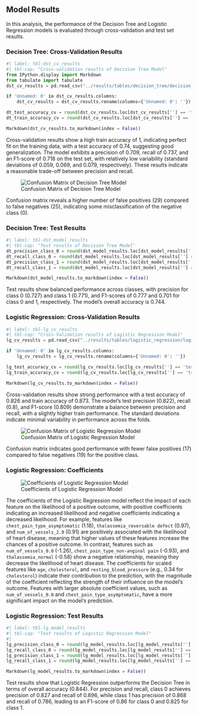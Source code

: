 ## Model Results

In this analysis, the performance of the Decision Tree and Logistic Regression models is 
evaluated through cross-validation and test set results.

### Decision Tree: Cross-Validation Results

```python
#| label: tbl-dst_cv_results
#| tbl-cap: "Cross-validation results of Decision Tree Model"
from IPython.display import Markdown
from tabulate import tabulate
dst_cv_results = pd.read_csv("../results/tables/decision_tree/decision_tree_cv_results.csv")

if 'Unnamed: 0' in dst_cv_results.columns:
    dst_cv_results = dst_cv_results.rename(columns={'Unnamed: 0': ''})

dt_test_accuracy_cv = round(dst_cv_results.loc[dst_cv_results[''] == 'test_accuracy', 'mean'].values[0] * 100, 2)
dt_train_accuracy_cv = round(dst_cv_results.loc[dst_cv_results[''] == 'train_accuracy', 'mean'].values[0] * 100, 2)

Markdown(dst_cv_results.to_markdown(index = False))
```

Cross-validation results show a high train accuracy of 1, indicating perfect fit on the training data, with a test accuracy of 0.74, 
suggesting good generalization. The model exhibits a precision of 0.709, recall of 0.737, and an F1-score of 0.718 on the test set, 
with relatively low variability (standard deviations of 0.059, 0.069, and 0.079, respectively). 
These results indicate a reasonable trade-off between precision and recall.

![Confusion Matrix of Decision Tree Model](../results/tables/decision_tree/decision_tree_confusion_matrix.png){#fig-conf-m-dt}

Confusion matrix reveals a higher number of false positives (29) compared to false negatives (25), 
indicating some misclassification of the negative class (0).

### Decision Tree: Test Results

```python
#| label: tbl-dst_model_results
#| tbl-cap: "Test results of Decision Tree Model"
dt_precision_class_0 = round(dst_model_results.loc[dst_model_results[''] == '0', 'precision'].values[0] * 100, 2)
dt_recall_class_0 = round(dst_model_results.loc[dst_model_results[''] == '0', 'recall'].values[0] * 100, 2)
dt_precision_class_1 = round(dst_model_results.loc[dst_model_results[''] == '1', 'precision'].values[0] * 100, 2)
dt_recall_class_1 = round(dst_model_results.loc[dst_model_results[''] == '1', 'recall'].values[0] * 100, 2)

Markdown(dst_model_results.to_markdown(index = False))
```

Test results show balanced performance across classes, with precision for class 0 (0.727) and class 1 (0.771), 
and F1-scores of 0.777 and 0.701 for class 0 and 1, respectively. The model's overall accuracy is 0.744.

### Logistic Regression: Cross-Validation Results
```python
#| label: tbl-lg_cv_results
#| tbl-cap: "Cross-Validation results of Logistic Regression Model"
lg_cv_results = pd.read_csv("../results/tables/logistic_regression/logistic_regression_cv_results.csv")

if 'Unnamed: 0' in lg_cv_results.columns:
    lg_cv_results = lg_cv_results.rename(columns={'Unnamed: 0': ''})

lg_test_accuracy_cv = round(lg_cv_results.loc[lg_cv_results[''] == 'test_accuracy', 'mean'].values[0] * 100, 2)
lg_train_accuracy_cv = round(lg_cv_results.loc[lg_cv_results[''] == 'train_accuracy', 'mean'].values[0] * 100, 2)

Markdown(lg_cv_results.to_markdown(index = False))
```

Cross-validation results show strong performance with a test accuracy of 0.826 and train accuracy of 0.873. 
The model's test precision (0.822), recall (0.8), and F1-score (0.809) demonstrate a balance between precision and recall, 
with a slightly higher train performance. The standard deviations indicate minimal variability in performance across the folds.

![Confusion Matrix of Logistic Regression Model](../results/tables/logistic_regression/logistic_regression_confusion_matrix.png){#fig-conf-m-lg}

Confusion matrix indicates good performance with fewer false positives (17) compared to false negatives (19) for the positive class.

### Logistic Regression: Coefficients

![Coefficients of Logistic Regression Model](../results/tables/logistic_regression/logreg_coefficients.png){#fig-coef-lg}

The coefficients of the Logistic Regression model reflect the impact of each feature on the likelihood of a positive outcome, 
with positive coefficients indicating an increased likelihood and negative coefficients indicating a decreased likelihood. 
For example, features like `chest_pain_type_asymptomatic` (1.18), `thalassemia_reversable defect` (0.97), and `num_of_vessels_2.0` (0.91)
 are positively associated with the likelihood of heart disease, meaning that higher values of these features increase the chances of 
 a positive outcome. In contrast, features such as `num_of_vessels_0.0` (-1.26), `chest_pain_type_non-anginal pain` (-0.93), 
 and `thalassemia_normal` (-0.58) show a negative relationship, meaning they decrease the likelihood of heart disease. The coefficients for scaled features like `age`, `cholesterol`, and `resting_blood_pressure` (e.g., 0.34 for `cholesterol`) indicate their contribution to the prediction, with the magnitude of the coefficient reflecting the strength of their influence on the model's outcome. Features with larger absolute coefficient values, such as `num_of_vessels_0.0` and `chest_pain_type_asymptomatic`, have a more significant impact on the model’s prediction.

### Logistic Regression: Test Results

```python
#| label: tbl-lg_model_results
#| tbl-cap: "Test results of Logistic Regression Model"
#| 
lg_precision_class_0 = round(lg_model_results.loc[lg_model_results[''] == '0', 'precision'].values[0] * 100, 2)
lg_recall_class_0 = round(lg_model_results.loc[lg_model_results[''] == '0', 'recall'].values[0] * 100, 2)
lg_precision_class_1 = round(lg_model_results.loc[lg_model_results[''] == '1', 'precision'].values[0] * 100, 2)
lg_recall_class_1 = round(lg_model_results.loc[lg_model_results[''] == '1', 'recall'].values[0] * 100, 2)

Markdown(lg_model_results.to_markdown(index = False))
```

Test results show that Logistic Regression outperforms the Decision Tree in terms of overall accuracy (0.844). 
For precision and recall, class 0 achieves precision of 0.827 and recall of 0.896, while class 1 has precision of 
0.868 and recall of 0.786, leading to an F1-score of 0.86 for class 0 and 0.825 for class 1.
